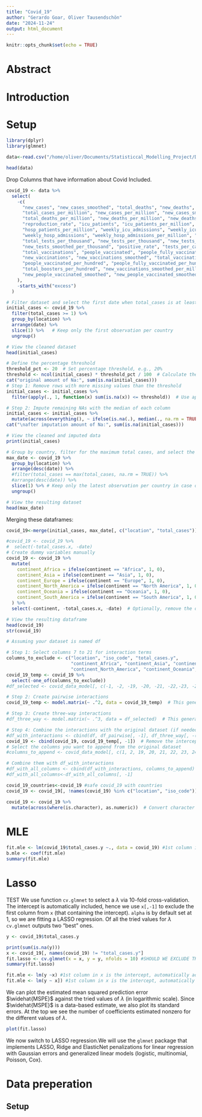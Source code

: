 ```yaml
---
title: "Covid_19"
author: "Gerardo Goar, Oliver Tausendschön"
date: "2024-11-24"
output: html_document
---
```


```r
knitr::opts_chunk$set(echo = TRUE)
```



# Abstract



# Introduction


# Setup
```r
library(dplyr)
library(glmnet)

```



```r
data<-read.csv("/home/oliver/Documents/Statisticcal_Modelling_Project/Data/covid_data.csv")
```


```r
head(data)
```
Drop Columns that have information about Covid Included.

```r
covid_19 <- data %>%
  select(
    -c(
      "new_cases", "new_cases_smoothed", "total_deaths", "new_deaths", "new_deaths_smoothed",
      "total_cases_per_million", "new_cases_per_million", "new_cases_smoothed_per_million",
      "total_deaths_per_million", "new_deaths_per_million", "new_deaths_smoothed_per_million",
      "reproduction_rate", "icu_patients", "icu_patients_per_million", "hosp_patients",
      "hosp_patients_per_million", "weekly_icu_admissions", "weekly_icu_admissions_per_million",
      "weekly_hosp_admissions", "weekly_hosp_admissions_per_million", "total_tests", "new_tests",
      "total_tests_per_thousand", "new_tests_per_thousand", "new_tests_smoothed",
      "new_tests_smoothed_per_thousand", "positive_rate", "tests_per_case", "tests_units",
      "total_vaccinations", "people_vaccinated", "people_fully_vaccinated", "total_boosters",
      "new_vaccinations", "new_vaccinations_smoothed", "total_vaccinations_per_hundred",
      "people_vaccinated_per_hundred", "people_fully_vaccinated_per_hundred",
      "total_boosters_per_hundred", "new_vaccinations_smoothed_per_million",
      "new_people_vaccinated_smoothed", "new_people_vaccinated_smoothed_per_hundred"
    ),
    -starts_with("excess")
  )
```



```r
# Filter dataset and select the first date when total_cases is at least 1
initial_cases <- covid_19 %>%
  filter(total_cases >= 1) %>%
  group_by(location) %>%
  arrange(date) %>%
  slice(1) %>%   # Keep only the first observation per country
  ungroup()

# View the cleaned dataset
head(initial_cases)
```

```r
# Define the percentage threshold
threshold_pct <- 20  # Set percentage threshold, e.g., 20%
threshold <- ncol(initial_cases) * threshold_pct / 100  # Calculate the number of NAs corresponding to the percentage
cat("original amount of Na:", sum(is.na(initial_cases)))
# Step 1: Remove rows with more missing values than the threshold
initial_cases <- initial_cases %>%
  filter(apply(., 1, function(x) sum(is.na(x)) <= threshold))  # Use apply to check each row

# Step 2: Impute remaining NAs with the median of each column
initial_cases <- initial_cases %>%
  mutate(across(everything(), ~ ifelse(is.na(.), median(., na.rm = TRUE), .)))
cat("\nafter imputation amount of Na:", sum(is.na(initial_cases)))

# View the cleaned and imputed data
print(initial_cases)

```



```r

# Group by country, filter for the maximum total cases, and select the latest date if tied
max_date <- covid_19 %>%
  group_by(location) %>%
  arrange(desc(date)) %>% 
  #filter(total_cases == max(total_cases, na.rm = TRUE)) %>%
  #arrange(desc(date)) %>% 
  slice(1) %>% # Keep only the latest observation per country in case of ties
  ungroup()

# View the resulting dataset
head(max_date)

```

Merging these dataframes:

```r

covid_19<-merge(initial_cases, max_date[, c("location", "total_cases")], by.x = "location", by.y = "location")

#covid_19 <- covid_19 %>%
#  select(-total_cases.x, -date)
# Create dummy variables manually
covid_19 <- covid_19 %>%
  mutate(
    continent_Africa = ifelse(continent == "Africa", 1, 0),
    continent_Asia = ifelse(continent == "Asia", 1, 0),
    continent_Europe = ifelse(continent == "Europe", 1, 0),
    continent_North_America = ifelse(continent == "North America", 1, 0),
    continent_Oceania = ifelse(continent == "Oceania", 1, 0),
    continent_South_America = ifelse(continent == "South America", 1, 0)
  ) %>%
  select(-continent, -total_cases.x, -date)  # Optionally, remove the original 'continent' column

# View the resulting dataframe
head(covid_19)
str(covid_19)
```



```r
# Assuming your dataset is named df

# Step 1: Select columns 7 to 21 for interaction terms
columns_to_exclude <- c("location", "iso_code", "total_cases.y", 
                        "continent_Africa", "continent_Asia", "continent_Europe", 
                        "continent_North_America", "continent_Oceania", "continent_South_America")
covid_19_temp <- covid_19 %>%
  select(-one_of(columns_to_exclude))
#df_selected <- covid_data_model[, c(-1, -2, -19, -20, -21, -22,-23, -24, -25)]  # Select columns 7 to 21

# Step 2: Create pairwise interactions
covid_19_temp <- model.matrix(~ .^2, data = covid_19_temp)  # This generates pairwise interactions

# Step 3: Create three-way interactions
#df_three_way <- model.matrix(~ .^3, data = df_selected)  # This generates pairwise + three-way interactions

# Step 4: Combine the interactions with the original dataset (if needed)
#df_with_interactions <- cbind(df, df_pairwise[, -1], df_three_way[, -(1:ncol(df_selected))])
covid_19 <- cbind(covid_19, covid_19_temp[, -1])  # Remove the intercept column
# Select the columns you want to append from the original dataset
#columns_to_append <- covid_data_model[, c(1, 2, 19, 20, 21, 22, 23, 24, 25)]

# Combine them with df_with_interactions
#df_with_all_columns <- cbind(df_with_interactions, columns_to_append)
#df_with_all_columns<-df_with_all_columns[, -1]
```




```r
covid_19_countries<-covid_19 #safe covid_19 with countries
covid_19 <- covid_19[, !names(covid_19) %in% c("location", "iso_code")]

covid_19 <- covid_19 %>%
  mutate(across(where(is.character), as.numeric))  # Convert character columns to numeric
```

# MLE
```r
fit.mle <- lm(covid_19$total_cases.y ~., data = covid_19) #1st column in x is the intercept, automatically added by lm
b.mle <- coef(fit.mle)
summary(fit.mle)
```

# Lasso
TEST
We use function `cv.glmnet` to select a $\lambda$ via 10-fold cross-validation. The intercept is automatically included, hence we use `x[,-1]` to exclude the first column from `x` (that containing the intercept). `alpha` is by default set at 1, so we are fitting a LASSO regression. Of all the tried values for $\lambda$ `cv.glmnet` outputs two "best" ones.

```r
y <- covid_19$total_cases.y

print(sum(is.na(y)))
x <- covid_19[, names(covid_19) != "total_cases.y"]
fit.lasso <- cv.glmnet(x = x, y = y, nfolds = 10) #SHOULD WE EXCLUDE THE INTERCEPT LIKE IN SEMINAR1
summary(fit.lasso)
```

```r
fit.mle <- lm(y ~x) #1st column in x is the intercept, automatically added by lm
fit.mle <- lm(y ~ x]) #1st column in x is the intercept, automatically added by lm

```

We can plot the estimated mean squared prediction error $\widehat{MSPE}$ against the tried values of $\lambda$ (in logarithmic scale). Since $\widehat{MSPE}$ is a data-based estimate, we also plot its standard errors. At the top we see the number of coefficients estimated nonzero for the different values of $\lambda$.

```r
plot(fit.lasso)
```

We now switch to LASSO regression.We will use the `glmnet` package that implements LASSO, Ridge and ElasticNet
penalizations for linear regression with Gaussian errors and generalized
linear models (logistic, multinomial, Poisson, Cox).


# Data preperation



## Setup

